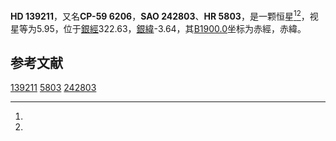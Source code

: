 {{Starbox begin
| name = HD 139211
}}
{{Starbox observe
| epoch = [[J2000.0|J2000.0]]
| constell = {{星座名待查}}<ref name=SIMBAD>{{cite web
 | url=http://simbad.u-strasbg.fr/simbad/sim-id?Ident=HR+5803
 | title=Pulsating variable Star
 | publisher=Centre de Données astronomiques de Strasbourg
 | work=SIMBAD
 | accessdate=2012-07-13
 | archive-date=2016-03-16
 | archive-url=https://web.archive.org/web/20160316234607/http://simbad.u-strasbg.fr/simbad/sim-id?Ident=HR+5803
 | dead-url=no
 }}</ref><ref name=DATA>{{cite web
 | url=http://vizier.u-strasbg.fr/viz-bin/VizieR-5?-out.add=.&-source=5050&-corr=PK=HR&-out.max=9999&HR=5803
 | title=VizieR Detailed Page
 | accessdate=2012-07-13
 | archive-date=2016-03-04
 | archive-url=https://web.archive.org/web/20160304204611/http://vizier.u-strasbg.fr/viz-bin/VizieR-5?-out.add=.&-source=5050&-corr=PK=HR&-out.max=9999&HR=5803
 | dead-url=no
 }}</ref>
| 星官 = 
| ra = {{RA|15|39|56.5}}<ref name=SIMBAD /><ref name=DATA />
| dec = {{DEC|-59|54|30}}<ref name=SIMBAD /><ref name=DATA />
| appmag_v = 5.95<ref name=SIMBAD /><ref name=DATA />
}}
{{Starbox character
| class = F6V<ref name=SIMBAD /><ref name=DATA />
| b-v = 0.48<ref name=SIMBAD /><ref name=DATA />
| u-b = <ref name=SIMBAD /><ref name=DATA />
| r-i = <ref name=SIMBAD /><ref name=DATA />
| variable = 
}}
{{Starbox astrometry
| radial_v = 
| prop_mo_ra = -22
| parallax = 0.029
| p_error = 
}}
{{Starbox catalog
| names =CP-59 6206，[[SAO星表|SAO]] 242803，[[HD星表|HD]] 139211，[[HR星表|HR]] 5803}}
{{Starbox reference |Simbad=HR+5803}}
{{Starbox end}}

'''HD 139211'''，又名'''CP-59 6206'''，'''SAO 242803'''、'''HR 5803'''，是一颗恒星<ref name=SIMBAD /><ref name=DATA />，视星等为5.95，位于[[銀道座標系|銀經]]322.63，[[銀道座標系|銀緯]]-3.64，其[[B1900.0|B1900.0]]坐标为赤經{{RA|15|31|45.4}}，赤緯{{DEC|-59|-3.64|29}}。

== 参考文献 ==
{{reflist}}

{{star-stub}}

[[Category:HD和HDE天體|139211]]
[[Category:HR天體|5803]]
[[Category:SAO天體|242803]]